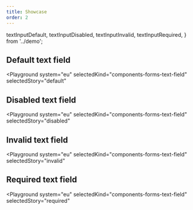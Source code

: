 ```yaml
---
title: Showcase
order: 2
---
```


  textInputDefault,
  textInputDisabled,
  textInputInvalid,
  textInputRequired,
} from '../demo';

## Default text field

<Playground
  system="eu"
  selectedKind="components-forms-text-field"
  selectedStory="default"
>
  <Html markup={textInputDefault} />
</Playground>

## Disabled text field

<Playground
  system="eu"
  selectedKind="components-forms-text-field"
  selectedStory="disabled"
>
  <Html markup={textInputDisabled} />
</Playground>

## Invalid text field

<Playground
  system="eu"
  selectedKind="components-forms-text-field"
  selectedStory="invalid"
>
  <Html markup={textInputInvalid} />
</Playground>

## Required text field

<Playground
  system="eu"
  selectedKind="components-forms-text-field"
  selectedStory="required"
>
  <Html markup={textInputRequired} />
</Playground>
